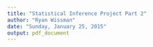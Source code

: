 ```yaml
---
title: "Statistical Inference Project Part 2"
author: "Ryan Wissman"
date: "Sunday, January 25, 2015"
output: pdf_document
---
```



